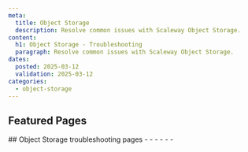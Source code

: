 ```yaml
---
meta:
  title: Object Storage
  description: Resolve common issues with Scaleway Object Storage.
content:
  h1: Object Storage - Troubleshooting
  paragraph: Resolve common issues with Scaleway Object Storage.
dates:
  posted: 2025-03-12
  validation: 2025-03-12
categories:
  - object-storage
---
```


<ProductHeader
  productName="Object Storage troubleshooting"
  productLogo="objectStorage"
  description="Resolve common issues with Scaleway Object Storage."
/>

## Featured Pages
<Grid>
    <DefaultCard 
      title="Object Storage FAQ"
      description="General information on Object Storage"
      url="/object-storage/faq"
      label="See more"
    />
    <DefaultCard 
      title="Bucket Policies Overview"
      description="Information and examples on Bucket policies."
      url="/object-storage/api-cli/bucket-policy/"
      label="See more"
    />
    <DefaultCard 
      title="API calls list"
      description="List of supported API calls."
      url="/object-storage/api-cli/using-api-call-list/"
      label="See more"
    />
</Grid>
<Grid>
    <DefaultCard 
      title="Optimize your Object Storage performance"
      description="Tips to optimize your deployment."
      url="/object-storage/reference-content/optimize-object-storage-performance/"
      label="See more"
    />
    <DefaultCard 
      title="Amazon S3 and IAM permissions equivalence"
      description="Authorized operations per permissions set."
      url="/object-storage/reference-content/s3-iam-permissions-equivalence/"
      label="See more"
    />
    <DefaultCard 
      title="Migrating data from one bucket to another"
      description="Transfer objects between two buckets."
      url="/object-storage/api-cli/migrating-buckets/"
      label="See more"
    />
</Grid>
## Object Storage troubleshooting pages 

<LinksList>
  - <LinkList to="/object-storage/troubleshooting/api-key-does-not-work/" label="My API key does not work with Object Storage" />
  - <LinkList to="/object-storage/troubleshooting/cannot-access-data/" label="I cannot access my data" />
  - <LinkList to="/object-storage/troubleshooting/cannot-delete-bucket/" label="I cannot delete my bucket" />
  - <LinkList to="/object-storage/troubleshooting/cannot-restore-glacier/" label="I cannot restore my objects from Glacier" />
  - <LinkList to="/object-storage/troubleshooting/lost-bucket-access-bucket-policy/" label="I lost access to a bucket after applying a bucket policy" />
  - <LinkList to="/object-storage/troubleshooting/low-performance/" label="I am experiencing performance issues" />
</LinksList>
